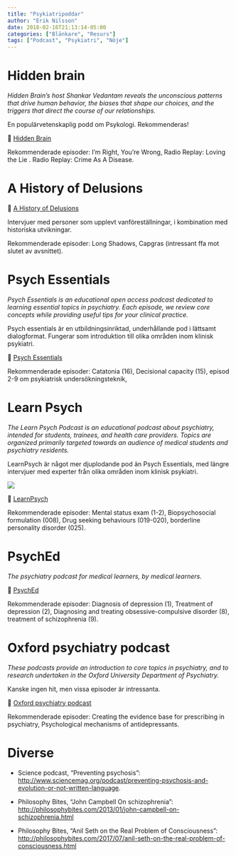 ```yaml
---
title: "Psykiatripoddar"
author: "Erik Nilsson"
date: 2018-02-16T21:13:14-05:00
categories: ["Blänkare", "Resurs"]
tags: ["Podcast", "Psykiatri", "Nöje"]
---
```


# Hidden brain

_Hidden Brain's host Shankar Vedantam reveals the unconscious patterns that drive human behavior, the biases that shape our choices, and the triggers that direct the course of our relationships._

En populärvetenskaplig podd om Psykologi. Rekommenderas!

&#x1F517; [Hidden Brain](https://www.npr.org/podcasts/510308/hidden-brain)

Rekommenderade episoder: I'm Right, You're Wrong, Radio Replay: Loving the Lie . Radio Replay: Crime As A Disease.

# A History of Delusions

&#x1F517; [A History of Delusions](https://www.bbc.co.uk/programmes/p06tbbhz)

Intervjuer med personer som upplevt vanföreställningar, i kombination med historiska utvikningar.

Rekommenderade episoder: Long Shadows, Capgras (intressant ffa mot slutet av avsnittet). 

# Psych Essentials

_Psych Essentials is an educational open access podcast dedicated to learning essential topics in psychiatry. Each episode, we review core concepts while providing useful tips for your clinical practice._

Psych essentials är en utbildningsinriktad, underhållande pod i lättsamt dialogformat. Fungerar som introduktion till olika områden inom klinisk psykiatri.

&#x1F517; [Psych Essentials](http://psychessentials.org/)

Rekommenderade episoder: Catatonia (16), Decisional capacity (15), episod 2-9 om psykiatrisk undersökningsteknik, 

# Learn Psych

_The Learn Psych Podcast is an educational podcast about psychiatry, intended for students, trainees, and health care providers. Topics are organized primarily targeted towards an audience of medical students and psychiatry residents._

LearnPsych är något mer djuplodande pod än Psych Essentials, med längre intervjuer med experter från olika områden inom klinisk psykiatri.

![](/media/learnpsych.png)

&#x1F517; [LearnPsych](http://www.learnpsychpodcast.com/)

Rekommenderade episoder: Mental status exam (1-2), Biopsychosocial formulation (008), Drug seeking behaviours (019-020), borderline personality disorder (025).

# PsychEd

_The psychiatry podcast for medical learners, by medical learners._

&#x1F517; [PsychEd](https://www.psychedpodcast.org/)

Rekommenderade episoder: Diagnosis of depression (1), Treatment of depression (2), Diagnosing and treating obsessive-compulsive disorder (8), treatment of schizophrenia (9).

# Oxford psychiatry podcast

_These podcasts provide an introduction to core topics in psychiatry, and to research undertaken in the Oxford University Department of Psychiatry._

Kanske ingen hit, men vissa episoder är intressanta.

&#x1F517; [Oxford psychiatry podcast](https://podcasts.ox.ac.uk/series/psychiatry)

Rekommenderade episoder: Creating the evidence base for prescribing in psychiatry, Psychological mechanisms of antidepressants.

# Diverse

- Science podcast, "Preventing psychosis": <http://www.sciencemag.org/podcast/preventing-psychosis-and-evolution-or-not-written-language>.

- Philosophy Bites, "John Campbell On schizophrenia": <http://philosophybites.com/2013/01/john-campbell-on-schizophrenia.html>

- Philosophy Bites, "Anil Seth on the Real Problem of Consciousness": <http://philosophybites.com/2017/07/anil-seth-on-the-real-problem-of-consciousness.html>

<!-- - Ej provat: [Mad in America](https://www.madinamerica.com/) -->

